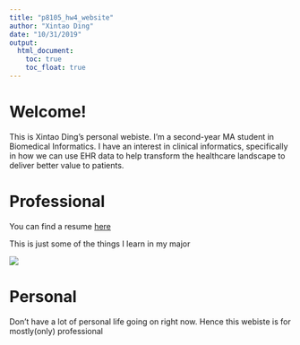 ```yaml
---
title: "p8105_hw4_website"
author: "Xintao Ding"
date: "10/31/2019"
output: 
  html_document:
    toc: true
    toc_float: true
---
```



# Welcome!

This is Xintao Ding's personal webiste. I'm a second-year MA student in Biomedical Informatics. I have an interest in clinical informatics, specifically in how we can use EHR data to help transform the healthcare landscape to deliver better value to patients. 

# Professional 
You can find a resume [here](about.html)

This is just some of the things I learn in my major

![](images/symbolic methods.jpeg)

# Personal 
Don't have a lot of personal life going on right now. Hence this webiste is for mostly(only) professional


